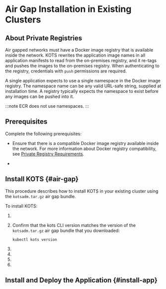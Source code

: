 
# Air Gap Installation in Existing Clusters

<IntroExisting/>

<IntroAirGap/>

## About Private Registries

Air gapped networks must have a Docker image registry that is available inside the network. KOTS rewrites the application image names in all application manifests to read from the on-premises registry, and it re-tags and pushes the images to the on-premises registry. When authenticating to the registry, credentials with `push` permissions are required.

A single application expects to use a single namespace in the Docker image registry. The namespace name can be any valid URL-safe string, supplied at installation time. A registry typically expects the namespace to exist before any images can be pushed into it.

:::note
ECR does not use namespaces.
:::

## Prerequisites

Complete the following prerequisites:

<PrereqsExistingCluster/>

* Ensure that there is a compatible Docker image registry available inside the network. For more information about Docker registry compatibility, see [Private Registry Requirements](/enterprise/installing-general-requirements#private-registry-requirements).

<AirGapBundle/>

<LicenseFile/>

* <DownloadKotsBundle/>

## Install KOTS {#air-gap}

This procedure describes how to install KOTS in your existing cluster using the `kotsadm.tar.gz` air gap bundle.

<KotsAbout/>

To install KOTS:

1. <InstallKotsCliAirGap/>

1. Confirm that the kots CLI version matches the version of the `kotsadm.tar.gz` air gap bundle that you downloaded:

   ```shell
   kubectl kots version
   ```

1. <PushKotsImages/>

1. <InstallKotsAirgap/>

1. <InstallCommandPrompts/>

1. <ContinueToInstall/>    

## Install and Deploy the Application {#install-app}    

<AppInstallIntroAirGap/>

<InstallApp/>